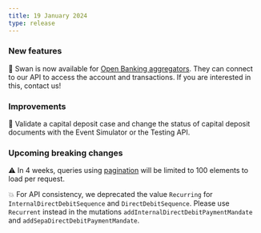 ```yaml
---
title: 19 January 2024
type: release
---
```


<h3>New features</h3>

🏦 Swan is now available for [Open Banking aggregators](https://www.swan.io/psd2-api).
They can connect to our API to access the account and transactions.
If you are interested in this, contact us!

<h3>Improvements</h3>

📄 Validate a capital deposit case and change the status of capital deposit documents with the Event Simulator or the Testing API.

<h3>Upcoming breaking changes</h3>

⚠️ In 4 weeks, queries using [pagination](/developers/using-api/pagination) will be limited to 100 elements to load per request.

💥 For API consistency, we deprecated the value `Recurring` for `InternalDirectDebitSequence` and `DirectDebitSequence`.
Please use `Recurrent` instead in the mutations `addInternalDirectDebitPaymentMandate` and `addSepaDirectDebitPaymentMandate`.
